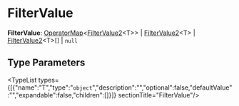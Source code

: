 
# FilterValue

 **FilterValue**: [OperatorMap](stock_location.OperatorMap.mdx)&#60;[FilterValue2](stock_location.FilterValue2.mdx)&#60;T&#62;&#62; \| [FilterValue2](stock_location.FilterValue2.mdx)&#60;T&#62; \| [FilterValue2](stock_location.FilterValue2.mdx)&#60;T&#62;[] \| `null`

## Type Parameters

<TypeList types={[{"name":"T","type":"`object`","description":"","optional":false,"defaultValue":"","expandable":false,"children":[]}]}  sectionTitle="FilterValue"/>
